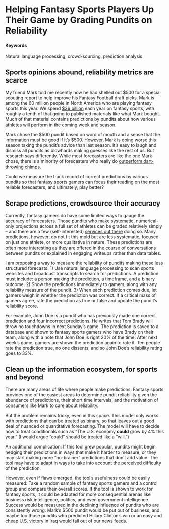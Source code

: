 # Helping Fantasy Sports Players Up Their Game by Grading Pundits on Reliability {#prediction-accuracy}

#### Keywords {-}

Natural language processing, crowd-sourcing, prediction analysis

## Sports opinions abound, reliability metrics are scarce {-}

My friend Mark told me recently how he had shelled out $500 for a special scouting report to help improve his Fantasy Football draft picks. Mark is among the 60 million people in North America who are playing fantasy sports this year. We spend [$36 billion](http://fsta.org/research/industry-demographics/) each year on fantasy sports, with roughly a tenth of that going to published materials like what Mark bought. Much of that material contains predictions by pundits about how various athletes will perform in the coming week and season. 

Mark chose the $500 pundit based on word of mouth and a sense that the information must be good if it's $500. However, Mark is doing worse this season taking the pundit's advice than last season. It's easy to laugh and dismiss all pundits as blowhards making guesses like the rest of us. But research says differently. While most forecasters are like the one Mark chose, there is a minority of forecasters who really do [outperform dart-throwing chimps](https://www.washingtonpost.com/news/wonk/wp/2016/01/04/how-to-predict-the-future-better-than-everybody-else/?utm_term=.81864c4dd7c1). 

Could we measure the track record of correct predictions by various pundits so that fantasy sports gamers can focus their reading on the most reliable forecasters, and ultimately, play better? 

## Scrape predictions, crowdsource their accuracy {-}

Currently, fantasy gamers do have some limited ways to gauge the accuracy of forecasters. Those pundits who make systematic, numerical-only projections across a full set of athletes can be graded relatively simply -- and there are a few (self-interested) [services out there](http://fantasyfootballanalytics.net/2016/03/best-fantasy-football-projections-2016-update.html) doing so. Many predictions, however, do not fit this mold but are less systematic, focused on just one athlete, or more qualitative in nature. These predictions are often more interesting as they are offered in the course of conversations between pundits or explained in engaging writeups rather than data tables.
 
I am proposing a way to measure the reliability of pundits making these less structured forecasts:
1) Use natural language processing to scan sports websites and broadcast transcripts to search for predictions. A prediction must include: a person making the prediction, a timeframe, and a binary outcome. 
2) Show the predictions immediately to gamers, along with any reliability measure of the pundit. 
3) When each prediction comes due, let gamers weigh in whether the prediction was correct. If a critical mass of gamers agree, rate the prediction as true or false and update the pundit’s reliability score. 

For example, John Doe is a pundit who has previously made one correct prediction and four incorrect predictions. He writes that Tom Brady will throw no touchdowns in next Sunday’s game. The prediction is saved to a database and shown to fantasy sports gamers who have Brady on their team, along with a note that John Doe is right 20% of the time. After next week’s game, gamers are shown the prediction again to rate it. Ten people rate the prediction true, no one dissents, and so John Doe’s reliability rating goes to 33%.

## Clean up the information ecosystem, for sports and beyond {-}

There are many areas of life where people make predictions. Fantasy sports provides one of the easiest areas to determine pundit reliability given the abundance of predictions, their short time intervals, and the motivation of consumers like Mark to care about reliability. 

But the problem remains tricky, even in this space. This model only works with predictions that can be treated as binary, so that leaves out a good deal of nuanced or quantitative forecasting. The model will have to decide how to treat conditionals such as “The U.S. economy <b>could</b> grow by 4% this year.” (I would argue “could” should be treated like a “will.”) 

An additional complication: If this tool grew popular, pundits might begin hedging their predictions in ways that make it harder to measure, or they may start making more “no-brainer” predictions that don’t add value. The tool may have to adapt in ways to take into account the perceived difficulty of the prediction.

However, even if flaws emerged, the tool's usefulness could be easily measured: Take a random sample of fantasy sports gamers and a control group and compare their overall scores. If the tool is shown to work for fantasy sports, it could be adapted for more consequential arenas like business risk intelligence, politics, and even government intelligence. Success would be measured in the declining influence of pundits who are consistently wrong. Mark's $500 pundit would be put out of business, and maybe too those pundits who predicted Hillary Clinton's win or an easy and cheap U.S. victory in Iraq would fall out of our news feeds. 
